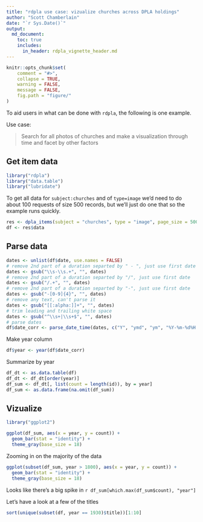 ```yaml
---
title: "rdpla use case: vizualize churches across DPLA holdings"
author: "Scott Chamberlain"
date: "`r Sys.Date()`"
output:
  md_document:
    toc: true
    includes: 
      in_header: rdpla_vignette_header.md
---
```


```r
knitr::opts_chunk$set(
	comment = "#>",
	collapse = TRUE,
	warning = FALSE,
	message = FALSE,
	fig.path = "figure/"
)
```

To aid users in what can be done with `rdpla`, the following is one example. 

Use case: 

> Search for all photos of churches and make a visualization through time
and facet by other factors

## Get item data

```r
library("rdpla")
library("data.table")
library("lubridate")
```

To get all data for `subject:churches` and of `type=image` we'd need to do about 100 
requests of size 500 records, but we'll just do one that so the example runs quickly. 

```r
res <- dpla_items(subject = "churches", type = "image", page_size = 500)
df <- res$data
```

## Parse data

```r
dates <- unlist(df$date, use.names = FALSE)
# remove 2nd part of a duration separted by " - ", just use first date
dates <- gsub("\\s-\\s.+", "", dates)
# remove 2nd part of a duration separted by "/", just use first date
dates <- gsub("/.+", "", dates)
# remove 2nd part of a duration separted by "-", just use first date
dates <- gsub("-[0-9]{4}", "", dates)
# remove any text, can't parse it
dates <- gsub("[[:alpha:]]+", "", dates)
# trim leading and trailing white space
dates <- gsub("^\\s+|\\s+$", "", dates)
# parse dates
df$date_corr <- parse_date_time(dates, c("Y", "ymd", "ym", "%Y-%m-%d%H:%M:%S%z"))
```

Make year column

```r
df$year <- year(df$date_corr)
```

Summarize by year

```r
df_dt <- as.data.table(df)
df_dt <- df_dt[order(year)]
df_sum <- df_dt[, list(count = length(id)), by = year]
df_sum <- as.data.frame(na.omit(df_sum))
```

## Vizualize

```r
library("ggplot2")

ggplot(df_sum, aes(x = year, y = count)) + 
  geom_bar(stat = "identity") + 
  theme_gray(base_size = 18)
```

Zooming in on the majority of the data

```r
ggplot(subset(df_sum, year > 1800), aes(x = year, y = count)) + 
  geom_bar(stat = "identity") + 
  theme_gray(base_size = 18)
```

Looks like there's a big spike in `r df_sum[which.max(df_sum$count), "year"]`

Let's have a look at a few of the titles

```r
sort(unique(subset(df, year == 1930)$title))[1:10]
```
